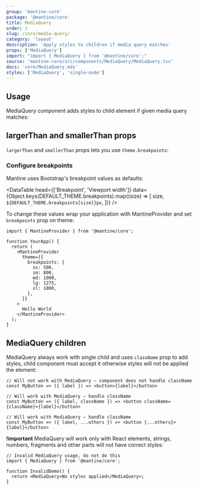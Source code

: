 ```yaml
---
group: 'mantine-core'
package: '@mantine/core'
title: MediaQuery
order: 1
slug: /core/media-query/
category: 'layout'
description: 'Apply styles to children if media query matches'
props: ['MediaQuery']
import: "import { MediaQuery } from '@mantine/core';"
source: 'mantine-core/src/components/MediaQuery/MediaQuery.tsx'
docs: 'core/MediaQuery.mdx'
styles: ['MediaQuery', 'single-node']
---
```



## Usage

MediaQuery component adds styles to child element if given media query matches:

<Demo data={MediaQueryDemos.query} />

## largerThan and smallerThan props

`largerThan` and `smallerThan` props lets you use `theme.breakpoints`:

<Demo data={MediaQueryDemos.usage} />

### Configure breakpoints

Mantine uses Bootstrap's breakpoint values as defaults:

<DataTable
  head={['Breakpoint', 'Viewport width']}
  data={Object.keys(DEFAULT_THEME.breakpoints).map((size) => [
    size,
    `${DEFAULT_THEME.breakpoints[size]}px`,
  ])}
/>

To change these values wrap your application with MantineProvider and set `breakpoints` prop on theme:

```tsx
import { MantineProvider } from '@mantine/core';

function YourApp() {
  return (
    <MantineProvider
      theme={{
        breakpoints: {
          xs: 500,
          sm: 800,
          md: 1000,
          lg: 1275,
          xl: 1800,
        },
      }}
    >
      Hello World
    </MantineProvider>
  );
}
```

## MediaQuery children

MediaQuery always work with single child and uses `className` prop to add styles,
child component must accept it otherwise styles will not be applied the element:

```tsx
// Will not work with MediaQuery – component does not handle className
const MyButton => ({ label }) => <button>{label}</button>

// Will work with MediaQuery – handle className
const MyButton => ({ label, className }) => <button className={className}>{label}</button>

// Will work with MediaQuery – handle className
const MyButton => ({ label, ...others }) => <button {...others}>{label}</button>
```

**!important** MediaQuery will work only with React elements, strings, numbers, fragments and other parts will
not have correct styles:

```tsx
// Invalid MediaQuery usage, do not do this
import { MediaQuery } from '@mantine/core';

function InvalidDemo() {
  return <MediaQuery>No styles applied</MediaQuery>;
}
```
